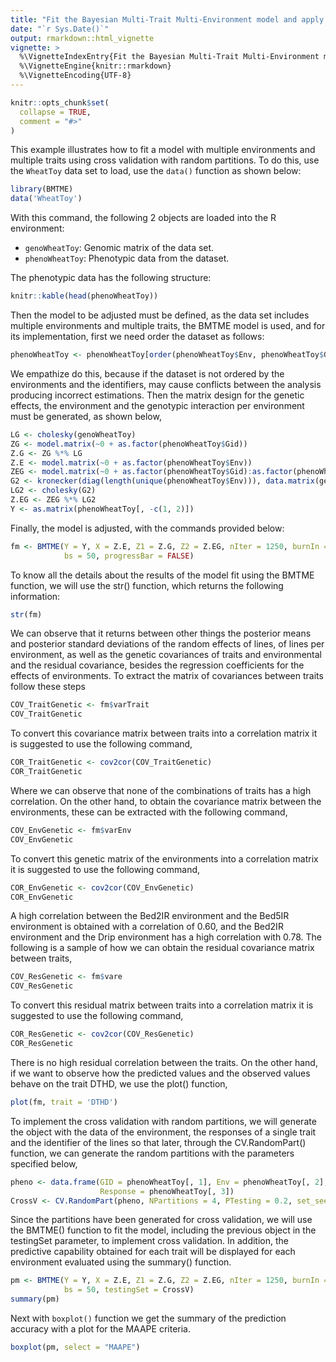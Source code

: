```yaml
---
title: "Fit the Bayesian Multi-Trait Multi-Environment model and apply a random partition cross-validation"
date: "`r Sys.Date()`"
output: rmarkdown::html_vignette
vignette: >
  %\VignetteIndexEntry{Fit the Bayesian Multi-Trait Multi-Environment model and apply a random partition cross-validation}
  %\VignetteEngine{knitr::rmarkdown}
  %\VignetteEncoding{UTF-8}
---
```


```r
knitr::opts_chunk$set(
  collapse = TRUE,
  comment = "#>"
)
```

This example illustrates how to fit a model with multiple environments and multiple traits using cross validation with random partitions. To do this, use the `WheatToy` data set to load, use the `data()` function as shown below:

```r
library(BMTME)
data('WheatToy')
```

With this command, the following 2 objects are loaded into the R environment:

  - `genoWheatToy`: Genomic matrix of the data set.
  - `phenoWheatToy`: Phenotypic data from the dataset.

The phenotypic data has the following structure:

```r
knitr::kable(head(phenoWheatToy))
```

Then the model to be adjusted must be defined, as the data set includes multiple environments and multiple traits, the BMTME model is used, and for its implementation, first we need order the dataset as follows:

```r
phenoWheatToy <- phenoWheatToy[order(phenoWheatToy$Env, phenoWheatToy$Gid),]
```

We empathize do this, because if the dataset is not ordered by the environments and the identifiers, may cause conflicts between the analysis producing incorrect estimations. Then the matrix design for the genetic effects, the environment and the genotypic interaction per environment must be generated, as shown below,

```r
LG <- cholesky(genoWheatToy)
ZG <- model.matrix(~0 + as.factor(phenoWheatToy$Gid))
Z.G <- ZG %*% LG
Z.E <- model.matrix(~0 + as.factor(phenoWheatToy$Env))
ZEG <- model.matrix(~0 + as.factor(phenoWheatToy$Gid):as.factor(phenoWheatToy$Env))
G2 <- kronecker(diag(length(unique(phenoWheatToy$Env))), data.matrix(genoWheatToy))
LG2 <- cholesky(G2)
Z.EG <- ZEG %*% LG2
Y <- as.matrix(phenoWheatToy[, -c(1, 2)])
```

Finally, the model is adjusted, with the commands provided below:

```r
fm <- BMTME(Y = Y, X = Z.E, Z1 = Z.G, Z2 = Z.EG, nIter = 1250, burnIn = 500, thin = 2,
            bs = 50, progressBar = FALSE)
```

To know all the details about the results of the model fit using the BMTME function, we will use the str() function, which returns the following information:

```r
str(fm)
```

We can observe that it returns between other things the posterior means and posterior standard deviations of the random effects of lines, of lines per environment, as well as the genetic covariances of traits and environmental and the residual covariance, besides the regression coefficients for the effects of environments. To extract the matrix of covariances between traits follow these steps

```r
COV_TraitGenetic <- fm$varTrait
COV_TraitGenetic
```

To convert this covariance matrix between traits into a correlation matrix it is suggested to use the following command,

```r
COR_TraitGenetic <- cov2cor(COV_TraitGenetic)
COR_TraitGenetic
```

Where we can observe that none of the combinations of traits has a high correlation. On the other hand, to obtain the covariance matrix between the environments, these can be extracted with the following command,

```r
COV_EnvGenetic <- fm$varEnv
COV_EnvGenetic
```

To convert this genetic matrix of the environments into a correlation matrix it is suggested to use the following command,

```r
COR_EnvGenetic <- cov2cor(COV_EnvGenetic)
COR_EnvGenetic
```

A high correlation between the Bed2IR environment and the Bed5IR environment is obtained with a correlation of 0.60, and the Bed2IR environment and the Drip environment has a high correlation with 0.78. The following is a sample of how we can obtain the residual covariance matrix between traits,

```r
COV_ResGenetic <- fm$vare
COV_ResGenetic
```

To convert this residual matrix between traits into a correlation matrix it is suggested to use the following command,

```r
COR_ResGenetic <- cov2cor(COV_ResGenetic)
COR_ResGenetic
```

There is no high residual correlation between the traits. On the other hand, if we want to observe how the predicted values and the observed values behave on the trait DTHD, we use the plot() function, 

```r
plot(fm, trait = 'DTHD')
```

To implement the cross validation with random partitions, we will generate the object with the data of the environment, the responses of a single trait and the identifier of the lines so that later, through the CV.RandomPart() function, we can generate the random partitions with the parameters specified below,

```r
pheno <- data.frame(GID = phenoWheatToy[, 1], Env = phenoWheatToy[, 2],
                    Response = phenoWheatToy[, 3])
CrossV <- CV.RandomPart(pheno, NPartitions = 4, PTesting = 0.2, set_seed = 123)
```

Since the partitions have been generated for cross validation, we will use the BMTME() function to fit the model, including the previous object in the testingSet parameter, to implement cross validation. In addition, the predictive capability obtained for each trait will be displayed for each environment evaluated using the summary() function. 

```r
pm <- BMTME(Y = Y, X = Z.E, Z1 = Z.G, Z2 = Z.EG, nIter = 1250, burnIn = 500, thin = 2,
            bs = 50, testingSet = CrossV)
summary(pm)
```

Next with `boxplot()` function we get the summary of the prediction accuracy with a plot for the MAAPE criteria.

```r
boxplot(pm, select = "MAAPE")
```